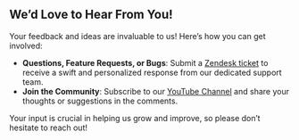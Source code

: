 ## We’d Love to Hear From You!

Your feedback and ideas are invaluable to us! Here’s how you can get involved:

- **Questions, Feature Requests, or Bugs**: Submit a [Zendesk ticket](https://support.volkovlabs.io) to receive a swift and personalized response from our dedicated support team.
- **Join the Community**: Subscribe to our [YouTube Channel](https://youtube.com/@volkovlabs) and share your thoughts or suggestions in the comments.

Your input is crucial in helping us grow and improve, so please don’t hesitate to reach out!
